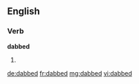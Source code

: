 ==English==

===Verb===
'''dabbed'''

# {{past of|[[dab]]}}

[[de:dabbed]]
[[fr:dabbed]]
[[mg:dabbed]]
[[vi:dabbed]]